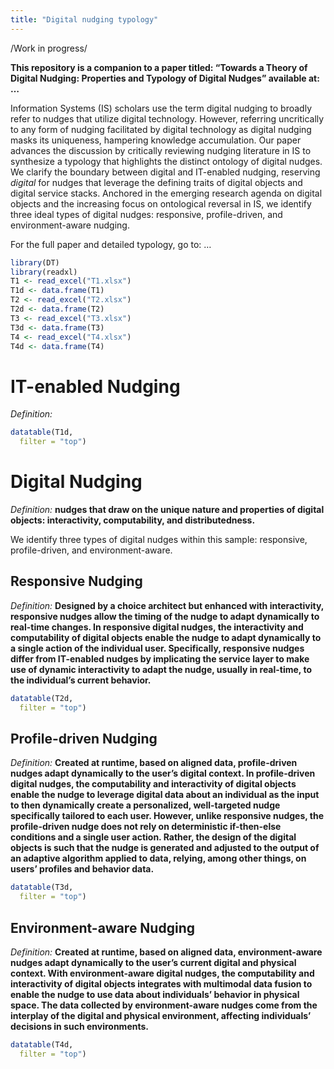```yaml
---
title: "Digital nudging typology"
---
```


/Work in progress/

**This repository is a companion to a paper titled: "Towards a Theory of Digital Nudging: 
Properties and Typology of Digital Nudges" available at: ...**

Information Systems (IS) scholars use the term digital nudging to broadly refer to nudges that utilize digital technology. However, referring uncritically to any form of nudging facilitated by digital technology as digital nudging masks its uniqueness, hampering knowledge accumulation. 
Our paper advances the discussion by critically reviewing nudging literature in IS to synthesize a typology that highlights the distinct ontology of digital nudges. We clarify the boundary between digital and IT-enabled nudging, reserving *digital* for nudges that leverage the defining traits of digital objects and digital service stacks. Anchored in the emerging research agenda on digital objects and the increasing focus on ontological reversal in IS, we identify three ideal types of digital nudges: responsive, profile-driven, and environment-aware nudging.

For the full paper and detailed typology, go to: ...

```r
library(DT)
library(readxl)
T1 <- read_excel("T1.xlsx")
T1d <- data.frame(T1)
T2 <- read_excel("T2.xlsx")
T2d <- data.frame(T2)
T3 <- read_excel("T3.xlsx")
T3d <- data.frame(T3)
T4 <- read_excel("T4.xlsx")
T4d <- data.frame(T4)
```

# IT-enabled Nudging

*Definition:* 

::: {.callout-note title="IT-enabled Nudging" collapse="true"}
```r
datatable(T1d,
  filter = "top")
```

:::

# Digital Nudging

*Definition:* **nudges that draw on the unique nature and properties of digital objects: interactivity, computability, and distributedness.**

We identify three types of digital nudges within this sample: responsive, profile-driven, and environment-aware.

::: {.callout-note title="Responsive Nudging" collapse="true"}

## Responsive Nudging

*Definition:* **Designed by a choice architect but enhanced with interactivity, responsive nudges allow the timing of the nudge to adapt dynamically to real-time changes. In responsive digital nudges, the interactivity and computability of digital objects enable the nudge to adapt dynamically to a single action of the individual user. Specifically, responsive nudges differ from IT-enabled nudges by implicating the service layer to make use of dynamic interactivity to adapt the nudge, usually in real-time, to the individual’s current behavior.**

```r
datatable(T2d,
  filter = "top")
```
:::

::: {.callout-note title="Profile-driven Nudging" collapse="true"}
## Profile-driven Nudging

*Definition:* **Created at runtime, based on aligned data, profile-driven nudges adapt dynamically to the user’s digital context. In profile-driven digital nudges, the computability and interactivity of digital objects enable the nudge to leverage digital data about an individual as the input to then dynamically create a personalized, well-targeted nudge specifically tailored to each user. However, unlike responsive nudges, the profile-driven nudge does not rely on deterministic if-then-else conditions and a single user action. Rather, the design of the digital objects is such that the nudge is generated and adjusted to the output of an adaptive algorithm applied to data, relying, among other things, on users’ profiles and behavior data. **

```r
datatable(T3d,
  filter = "top")
```
:::

::: {.callout-note title="Environment-aware Nudging" collapse="true"}
## Environment-aware Nudging

*Definition:* **Created at runtime, based on aligned data, environment-aware nudges adapt dynamically to the user’s current digital and physical context. With environment-aware digital nudges, the computability and interactivity of digital objects integrates with multimodal data fusion to enable the nudge to use data about individuals’ behavior in physical space. The data collected by environment-aware nudges come from the interplay of the digital and physical environment, affecting individuals’ decisions in such environments.**

```r
datatable(T4d,
  filter = "top")
```
:::
